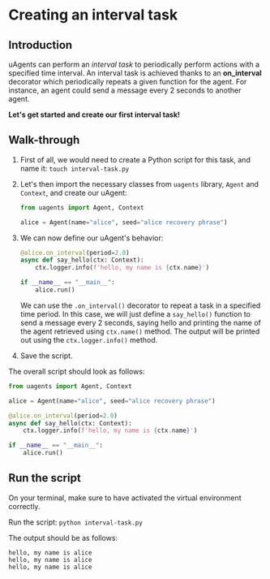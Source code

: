 # Creating an interval task

## Introduction

uAgents can perform an _interval task_ to periodically perform actions with a specified time interval. An interval task is achieved thanks to an **on_interval** decorator which periodically repeats a given function for the agent. For instance, an agent could send a message every 2 seconds to another agent.

**Let's get started and create our first interval task!**

## Walk-through

1. First of all, we would need to create a Python script for this task, and name it: `touch interval-task.py`
2. Let's then import the necessary classes from `uagents` library, `Agent` and `Context`, and create our uAgent:

   ```py copy
   from uagents import Agent, Context

   alice = Agent(name="alice", seed="alice recovery phrase")
   ```

3. We can now define our uAgent's behavior:

   ```py copy
   @alice.on_interval(period=2.0)
   async def say_hello(ctx: Context):
       ctx.logger.info(f'hello, my name is {ctx.name}')

   if __name__ == "__main__":
       alice.run()
   ```

   We can use the `.on_interval()` decorator to repeat a task in a specified time period. In this case, we will just define a `say_hello()` function to send a message every 2 seconds, saying hello and printing the name of the agent retrieved using `ctx.name()` method. The output will be printed out using the `ctx.logger.info()` method.

4. Save the script.

The overall script should look as follows:

```py copy filename="interval-task.py"
from uagents import Agent, Context

alice = Agent(name="alice", seed="alice recovery phrase")

@alice.on_interval(period=2.0)
async def say_hello(ctx: Context):
    ctx.logger.info(f'hello, my name is {ctx.name}')

if __name__ == "__main__":
    alice.run()
```

## Run the script

On your terminal, make sure to have activated the virtual environment correctly.

Run the script: `python interval-task.py`

The output should be as follows:

```
hello, my name is alice
hello, my name is alice
hello, my name is alice
```
